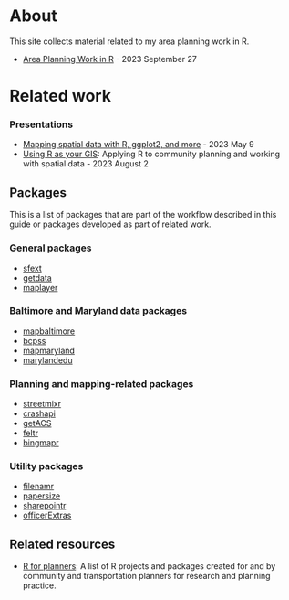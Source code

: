 # About {.unnumbered}

This site collects material related to my area planning work in R.

-   [Area Planning Work in R](//slides/area-planning-work.html) - 2023 September 27

# Related work

### Presentations

-   [Mapping spatial data with R, ggplot2, and more](https://elipousson.github.io/mapping-r-ggplot2/mapping-introduction.html) - 2023 May 9
-   [Using R as your GIS](https://elipousson.github.io/presentation-tugis2023): Applying R to community planning and working with spatial data - 2023 August 2

## Packages

This is a list of packages that are part of the workflow described in this guide or packages developed as part of related work.

### General packages

-   [sfext](https://elipousson.github.io/sfext)
-   [getdata](https://elipousson.github.io/getdata)
-   [maplayer](https://elipousson.github.io/maplayer)

### Baltimore and Maryland data packages

-   [mapbaltimore](https://elipousson.github.io/mapbaltimore)
-   [bcpss](https://elipousson.github.io/bcpss)
-   [mapmaryland](https://elipousson.github.io/mapmaryland)
-   [marylandedu](https://elipousson.github.io/marylandedu)

### Planning and mapping-related packages

-   [streetmixr](https://elipousson.github.io/feltr)
-   [crashapi](https://elipousson.github.io/getACS)
-   [getACS](https://elipousson.github.io/crashapi)
-   [feltr](https://elipousson.github.io/feltr)
-   [bingmapr](https://elipousson.github.io/bingmapr)

### Utility packages

-   [filenamr](https://elipousson.github.io/filenamr)
-   [papersize](https://elipousson.github.io/papersize)
-   [sharepointr](https://elipousson.github.io/sharepointr)
-   [officerExtras](https://elipousson.github.io/officerExtras)

## Related resources

-   [R for planners](https://github.com/stars/elipousson/lists/r-for-planners): A list of R projects and packages created for and by community and transportation planners for research and planning practice.
